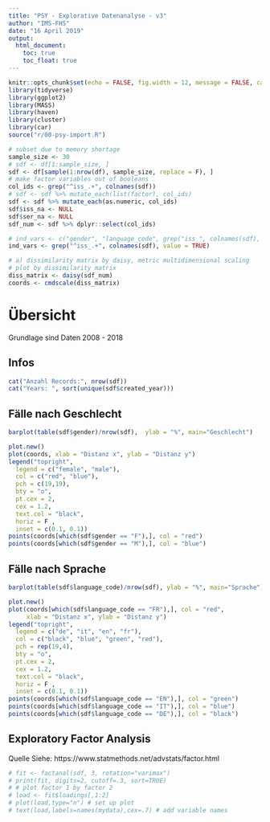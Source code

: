 ```yaml
---
title: "PSY - Explorative Datenanalyse - v3"
author: "IMS-FHS"
date: "16 April 2019"
output: 
  html_document:
    toc: true
    toc_float: true
---
```


```r
knitr::opts_chunk$set(echo = FALSE, fig.width = 12, message = FALSE, cache = FALSE)
library(tidyverse)
library(ggplot2)
library(MASS)
library(haven)
library(cluster)
library(car)
source("r/00-psy-import.R")

```


```r
# subset due to memory shortage
sample_size <- 30
# sdf <- df[1:sample_size, ]
sdf <- df[sample(1:nrow(df), sample_size, replace = F), ]
# make factor variables out of booleans
col_ids <- grep("^iss_.+", colnames(sdf))
# sdf <- sdf %>% mutate_each(list(factor), col_ids)
sdf <- sdf %>% mutate_each(as.numeric, col_ids)
sdf$iss_na <- NULL
sdf$ser_na <- NULL
sdf_num <- sdf %>% dplyr::select(col_ids)

# ind_vars <- c("gender", "language_code", grep("iss_", colnames(sdf), value = TRUE))
ind_vars <- grep("^iss_.+", colnames(sdf), value = TRUE)

# a) dissimilarity matrix by daisy, metric multidimensional scaling
# plot by dissimilarity matrix
diss_matrix <- daisy(sdf_num)
coords <- cmdscale(diss_matrix)

```


# Übersicht

Grundlage sind Daten 2008 - 2018

## Infos
```r
cat("Anzahl Records:", nrow(sdf))
cat("Years: ", sort(unique(sdf$created_year)))
```

## Fälle nach Geschlecht

```r
barplot(table(sdf$gender)/nrow(sdf),  ylab = "%", main="Geschlecht")
```

```r
plot.new()
plot(coords, xlab = "Distanz x", ylab = "Distanz y")
legend("topright", 
  legend = c("female", "male"), 
  col = c("red", "blue"), 
  pch = c(19,19), 
  bty = "o", 
  pt.cex = 2, 
  cex = 1.2,  
  text.col = "black", 
  horiz = F , 
  inset = c(0.1, 0.1))
points(coords[which(sdf$gender == "F"),], col = "red")
points(coords[which(sdf$gender == "M"),], col = "blue")
```

## Fälle nach Sprache

```r
barplot(table(sdf$language_code)/nrow(sdf), ylab = "%", main="Sprache")
```


```r
plot.new()
plot(coords[which(sdf$language_code == "FR"),], col = "red", 
     xlab = "Distanz x", ylab = "Distanz y")
legend("topright", 
  legend = c("de", "it", "en", "fr"), 
  col = c("black", "blue", "green", "red"), 
  pch = rep(19,4), 
  bty = "o", 
  pt.cex = 2, 
  cex = 1.2,  
  text.col = "black", 
  horiz = F , 
  inset = c(0.1, 0.1))
points(coords[which(sdf$language_code == "EN"),], col = "green")
points(coords[which(sdf$language_code == "IT"),], col = "blue")
points(coords[which(sdf$language_code == "DE"),], col = "black")
```



## Exploratory Factor Analysis 
Quelle Siehe: https://www.statmethods.net/advstats/factor.html
```r
# fit <- factanal(sdf, 3, rotation="varimax")
# print(fit, digits=2, cutoff=.3, sort=TRUE)
# # plot factor 1 by factor 2 
# load <- fit$loadings[,1:2] 
# plot(load,type="n") # set up plot 
# text(load,labels=names(mydata),cex=.7) # add variable names


```